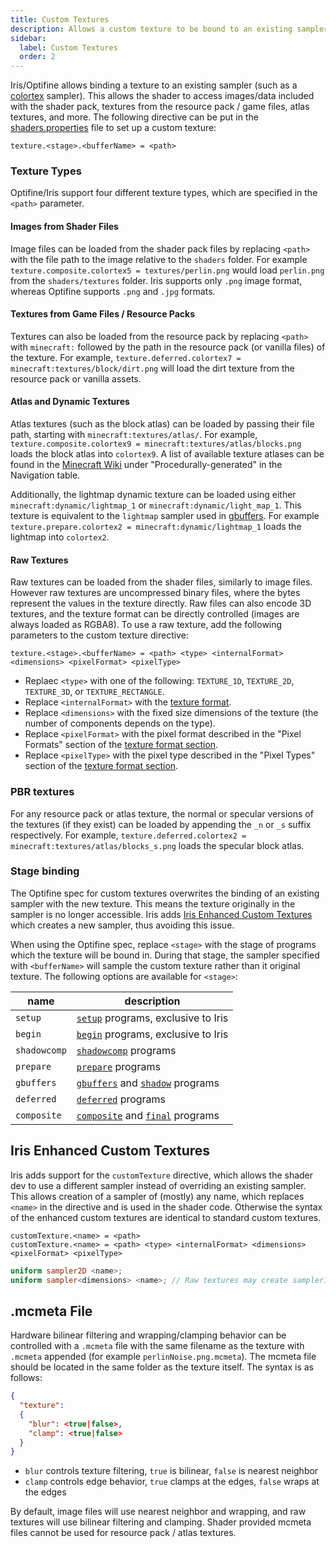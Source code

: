 ```yaml
---
title: Custom Textures
description: Allows a custom texture to be bound to an existing sampler (such as a colortex).
sidebar:
  label: Custom Textures
  order: 2
---
```



Iris/Optifine allows binding a texture to an existing sampler (such as a [colortex](/reference/buffers/colortex) sampler). This allows the shader to access images/data included with the shader pack, textures from the resource pack / game files, atlas textures, and more. The following directive can be put in the [shaders.properties](/reference/shadersproperties/overview) file to set up a custom texture:

```properties title="shaders.properties"
texture.<stage>.<bufferName> = <path>
```

### Texture Types
Optifine/Iris support four different texture types, which are specified in the `<path>` parameter.

#### Images from Shader Files
Image files can be loaded from the shader pack files by replacing `<path>` with the file path to the image relative to the `shaders` folder. For example `texture.composite.colortex5 = textures/perlin.png` would load `perlin.png` from the `shaders/textures` folder. Iris supports only `.png` image format, whereas Optifine supports `.png` and `.jpg` formats.

#### Textures from Game Files / Resource Packs
Textures can also be loaded from the resource pack by replacing `<path>` with `minecraft:` followed by the path in the resource pack (or vanilla files) of the texture. For example, `texture.deferred.colortex7 = minecraft:textures/block/dirt.png` will load the dirt texture from the resource pack or vanilla assets.

#### Atlas and Dynamic Textures
Atlas textures (such as the block atlas) can be loaded by passing their file path, starting with `minecraft:textures/atlas/`. For example, `texture.composite.colortex9 = minecraft:textures/atlas/blocks.png` loads the block atlas into `colortex9`. A list of available texture atlases can be found in the [Minecraft Wiki](https://minecraft.wiki/w/Texture_atlas#Navigation) under "Procedurally-generated" in the Navigation table.

Additionally, the lightmap dynamic texture can be loaded using either `minecraft:dynamic/lightmap_1` or `minecraft:dynamic/light_map_1`. This texture is equivalent to the `lightmap` sampler used in [gbuffers](/reference/programs/gbuffers). For example `texture.prepare.colortex2 = minecraft:dynamic/lightmap_1` loads the lightmap into `colortex2`. 

#### Raw Textures
Raw textures can be loaded from the shader files, similarly to image files. However raw textures are uncompressed binary files, where the bytes represent the values in the texture directly. Raw files can also encode 3D textures, and the texture format can be directly controlled (images are always loaded as RGBA8). To use a raw texture, add the following parameters to the custom texture directive:

```properties  title="shaders.properties" ins="<type> <internalFormat> <dimensions> <pixelFormat> <pixelType>"
texture.<stage>.<bufferName> = <path> <type> <internalFormat> <dimensions> <pixelFormat> <pixelType>
```
- Replaec `<type>` with one of the following: `TEXTURE_1D`, `TEXTURE_2D`, `TEXTURE_3D`, or `TEXTURE_RECTANGLE`.
- Replace `<internalFormat>` with the [texture format](/reference/buffers/image_format).
- Replace `<dimensions>` with the fixed size dimensions of the texture (the number of components depends on the type).
- Replace `<pixelFormat>` with the pixel format described in the "Pixel Formats" section of the [texture format section](/reference/buffers/image_format).
- Replace `<pixelType>` with the pixel type described in the "Pixel Types" section of the [texture format section](/reference/buffers/image_format).


### PBR textures
For any resource pack or atlas texture, the normal or specular versions of the textures (if they exist) can be loaded by appending the `_n` or `_s` suffix respectively. For example, `texture.deferred.colortex2 = minecraft:textures/atlas/blocks_s.png` loads the specular block atlas.


### Stage binding
The Optifine spec for custom textures overwrites the binding of an existing sampler with the new texture. This means the texture originally in the sampler is no longer accessible. Iris adds [Iris Enhanced Custom Textures](#iris-enhanced-custom-textures) which creates a new sampler, thus avoiding this issue.

When using the Optifine spec, replace `<stage>` with the stage of programs which the texture will be bound in. During that stage, the sampler specified with `<bufferName>` will sample the custom texture rather than it original texture. The following options are available for `<stage>`:

| name         | description                                                                                    |
|--------------|----------------------------------------------------------------------------------------------- |
| `setup`      | [`setup`](/reference/prorgams/setup) programs, exclusive to Iris                               |
| `begin`      | [`begin`](/reference/programs/begin) programs, exclusive to Iris                               |
| `shadowcomp` | [`shadowcomp`](/reference/programs/shadow_comp) programs                                       |
| `prepare`    | [`prepare`](/reference/programs/prepare) programs                                              |
| `gbuffers`   | [`gbuffers`](/reference/programs/gbuffers) and [`shadow`](/reference/programs/shadow) programs |
| `deferred`   | [`deferred`](/reference/programs/deferred) programs                                            |
| `composite`  | [`composite`](/reference/programs/composite) and [`final`](/reference/programs/final) programs |


## Iris Enhanced Custom Textures
Iris adds support for the `customTexture` directive, which allows the shader dev to use a different sampler instead of overriding an existing sampler. This allows creation of a sampler of (mostly) any name, which replaces `<name>` in the directive and is used in the shader code. Otherwise the syntax of the enhanced custom textures are identical to standard custom textures.

```properties title="shaders.properties"
customTexture.<name> = <path>
customTexture.<name> = <path> <type> <internalFormat> <dimensions> <pixelFormat> <pixelType>
```

```glsl title="shader code"
uniform sampler2D <name>;
uniform sampler<dimensions> <name>; // Raw textures may create sampler1D, sampler2D, sampler3D, or sampler2DRect
```


## .mcmeta File
Hardware bilinear filtering and wrapping/clamping behavior can be controlled with a `.mcmeta` file with the same filename as the texture with `.mcmeta` appended (for example `perlinNoise.png.mcmeta`). The mcmeta file should be located in the same folder as the texture itself. The syntax is as follows:

```json title=".mcmeta file"
{
  "texture":
  {
    "blur": <true|false>,
    "clamp": <true|false>
  }
}
```

- `blur` controls texture filtering, `true` is bilinear, `false` is nearest neighbor
- `clamp` controls edge behavior, `true` clamps at the edges, `false` wraps at the edges

By default, image files will use nearest neighbor and wrapping, and raw textures will use bilinear filtering and clamping. Shader provided mcmeta files cannot be used for resource pack / atlas textures.

<img src="/src/assets/cucumber.png" width="1" height="1" />